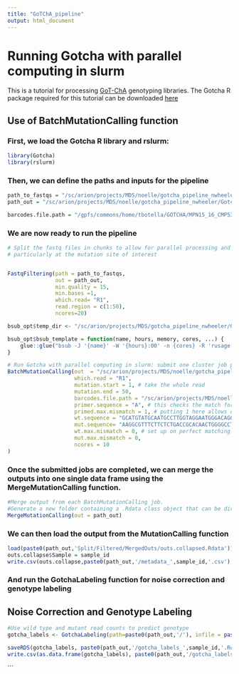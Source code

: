 ```yaml
---
title: "GoTChA_pipeline"
output: html_document
---
```


# Running Gotcha with parallel computing in slurm

This is a tutorial for processing [GoT-ChA](https://www.biorxiv.org/content/10.1101/2022.05.11.491515v1.full.pdf) genotyping libraries. The Gotcha R package required for this tutorial can be downloaded [here](https://github.com/landau-lab/Gotcha) 

## Use of BatchMutationCalling function

### First, we load the Gotcha R library and rslurm:

```r
library(Gotcha)
library(rslurm)
```

### Then, we can define the paths and inputs for the pipeline

```r
path_to_fastqs = "/sc/arion/projects/MDS/noelle/gotcha_pipeline_nwheeler/Gotcha_test_pipeline/GoTChA_test_data/gotcha_test_data_subset2"
path_out = "/sc/arion/projects/MDS/noelle/gotcha_pipeline_nwheeler/Gotcha_test_pipeline/out_data/"

barcodes.file.path = "/gpfs/commons/home/tbotella/GOTCHA/MPN15_16_CMP53/MPN15/MPN15_new_ATAC/outs/singlecell.csv"

```



### We are now ready to run the pipeline

```r
# Split the fastq files in chunks to allow for parallel processing and filter out reads that contain low quality scores,
# particularly at the mutation site of interest


FastqFiltering(path = path_to_fastqs, 
               out = path_out, 
               min.quality = 15, 
               min.bases =1, 
               which.read= "R1", 
               read.region = c(1:50), 
               ncores=20)

bsub_opt$temp_dir <- "/sc/arion/projects/MDS/gotcha_pipeline_nwheeler/Gotcha_test_pipeline/bsub_test_dir"

bsub_opt$bsub_template = function(name, hours, memory, cores, ...) {
    glue::glue("bsub -J '{name}' -W '{hours}:00' -n {cores} -R 'rusage[mem={memory}GB]' -P 'project_name'")
}

# Run Gotcha with parallel computing in slurm: submit one cluster job per fastq chunk
BatchMutationCalling(out  = "/sc/arion/projects/MDS/noelle/gotcha_pipeline_nwheeler/Gotcha_test_pipeline/GoTChA_test_data/gotcha_test_data_subset2/",
                     which.read = "R1",
                     mutation.start = 1, # take the whole read
                     mutation.end = 50, 
                     barcodes.file.path = "/sc/arion/projects/MDS/noelle/gotcha_pipeline_nwheeler/Gotcha_test_pipeline/GoTChA_test_data/gotcha_test_data_subset/CBNN_0_singlecell.csv",
                     primer.sequence = "A", # this checks the match for the intial nucleotides
                     primed.max.mismatch = 1, # putting 1 here allows one nucleotide mismatch a thus primer matching should not eliminate any reads as we only put 1 nucleotide anyway
                     wt.sequence = "GCATGTATGCAATGCCTTGGTAGGAATGGGACAGGTGTAGGATGGAAAAT", 
                     mut.sequence= "AAGGCGTTTCTTCTCTGACCGCACAACTGGGGCCTGGGGGGCTCCAAAGC",
                     wt.max.mismatch = 0, # set up on perfect matching for increased accuracy
                     mut.max.mismatch = 0,
                     ncores = 10
)

```

### Once the submitted jobs are completed, we can merge the outputs into one single data frame using the MergeMutationCalling function. 
```r
#Merge output from each BatchMutationCalling job. 
#Generate a new folder containing a .Rdata class object that can be directly loaded into R
MergeMutationCalling(out = path_out)
```

### We can then load the output from the MutationCalling function
```r
load(paste0(path_out,'Split/Filtered/MergedOuts/outs.collapsed.Rdata'))
outs.collapse$Sample = sample_id
write.csv(outs.collapse,paste0(path_out,'/metadata_',sample_id,'.csv'), row.names = T)
```

### And run the GotchaLabeling function for noise correction and genotype labeling

## Noise Correction and Genotype Labeling
```r
#Use wild type and mutant read counts to predict genotype
gotcha_labels <- GotchaLabeling(path=paste0(path_out,'/'), infile = paste0('metadata_',sample_id,'.csv'), gene_id = gene_id, sample_id = sample_id)

saveRDS(gotcha_labels, paste0(path_out,'/gotcha_labels_',sample_id,'.Rds'))
write.csv(as.data.frame(gotcha_labels), paste0(path_out,'/gotcha_labels_',sample_id,'.csv'))
```
```

